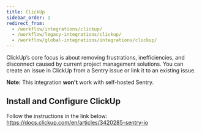 ```yaml
---
title: ClickUp
sidebar_order: 1
redirect_from:
  - /workflow/integrations/clickup/
  - /workflow/legacy-integrations/clickup/
  - /workflow/global-integrations/integrations/clickup/
---
```


ClickUp’s core focus is about removing frustrations, inefficiencies, and disconnect caused by current project management solutions. You can create an issue in ClickUp from a Sentry issue or link it to an existing issue.

**Note:** This integration **won't** work with self-hosted Sentry.

## Install and Configure ClickUp

Follow the instructions in the link below:
<https://docs.clickup.com/en/articles/3420285-sentry-io>
